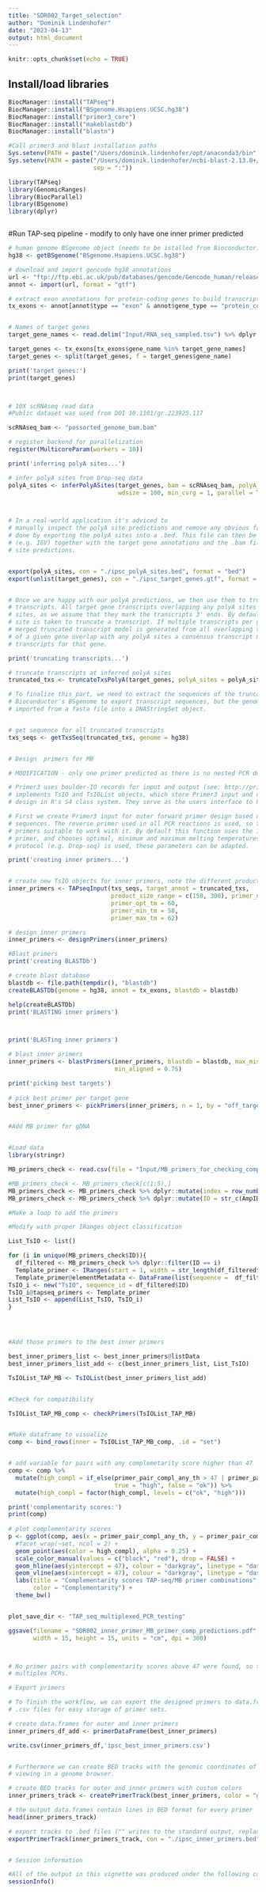 ```yaml
---
title: "SDR002_Target_selection"
author: "Dominik Lindenhofer"
date: "2023-04-13"
output: html_document
---
```


```r
knitr::opts_chunk$set(echo = TRUE)
```


## Install/load libraries


```r
BiocManager::install("TAPseq")
BiocManager::install("BSgenome.Hsapiens.UCSC.hg38")
BiocManager::install("primer3_core")
BiocManager::install("makeblastdb")
BiocManager::install("blastn")

#Call primer3 and blast installation paths
Sys.setenv(PATH = paste("/Users/dominik.lindenhofer/opt/anaconda3/bin", Sys.getenv("PATH"), sep = ":"))
Sys.setenv(PATH = paste("/Users/dominik.lindenhofer/ncbi-blast-2.13.0+/bin", Sys.getenv("PATH"), 
                        sep = ":"))

library(TAPseq)
library(GenomicRanges)
library(BiocParallel)
library(BSgenome)
library(dplyr)



```




#Run TAP-seq pipeline - modify to only have one inner primer predicted

```r


# human genome BSgenome object (needs to be istalled from Bioconductor)
hg38 <- getBSgenome("BSgenome.Hsapiens.UCSC.hg38")

# download and import gencode hg38 annotations
url <- "ftp://ftp.ebi.ac.uk/pub/databases/gencode/Gencode_human/release_40/gencode.v40.annotation.gtf.gz"
annot <- import(url, format = "gtf")

# extract exon annotations for protein-coding genes to build transcripts
tx_exons <- annot[annot$type == "exon" & annot$gene_type == "protein_coding"]


# Names of target genes
target_gene_names <- read.delim("Input/RNA_seq_sampled.tsv") %>% dplyr::select(hgnc_symbol) %>% pull(1)

target_genes <- tx_exons[tx_exons$gene_name %in% target_gene_names]
target_genes <- split(target_genes, f = target_genes$gene_name)

print('target genes:')
print(target_genes)



# 10X scRNAseq read data 
#Public dataset was used from DOI 10.1101/gr.223925.117

scRNAseq_bam <- "possorted_genome_bam.bam"

# register backend for parallelization
register(MulticoreParam(workers = 10))

print('inferring polyA sites...')

# infer polyA sites from Drop-seq data
polyA_sites <- inferPolyASites(target_genes, bam = scRNAseq_bam, polyA_downstream = 50,
                               wdsize = 100, min_cvrg = 1, parallel = TRUE)



# In a real-world application it's adviced to
# manually inspect the polyA site predictions and remove any obvious false positives. This is easiest
# done by exporting the polyA sites into a .bed. This file can then be loaded into a genome browser
# (e.g. IGV) together with the target gene annotations and the .bam file to visually inspect the polyA
# site predictions.


export(polyA_sites, con = "./ipsc_polyA_sites.bed", format = "bed")
export(unlist(target_genes), con = "./ipsc_target_genes.gtf", format = "gtf")


# Once we are happy with our polyA predictions, we then use them to truncate the target gene
# transcripts. All target gene transcripts overlapping any polyA sites are truncated at the polyA
# sites, as we assume that they mark the transcripts 3' ends. By default the most downstream polyA
# site is taken to truncate a transcript. If multiple transcripts per gene overlap polyA sites, a
# merged truncated transcript model is generated from all overlapping transcripts. If no transcript
# of a given gene overlap with any polyA sites a consensus transcript model is created from all
# transcripts for that gene.

print('truncating transcripts...')

# truncate transcripts at inferred polyA sites
truncated_txs <- truncateTxsPolyA(target_genes, polyA_sites = polyA_sites, parallel = TRUE)

# To finalize this part, we need to extract the sequences of the truncated transcripts. Here we use
# Bioconductor's BSgenome to export transcript sequences, but the genome sequence could also be
# imported from a fasta file into a DNAStringSet object.


# get sequence for all truncated transcripts
txs_seqs <- getTxsSeq(truncated_txs, genome = hg38)


# Design  primers for MB

# MODIFICATION - only one primer predicted as there is no nested PCR done

# Primer3 uses boulder-IO records for input and output (see: http://primer3.org/manual.html). TAPseq
# implements TsIO and TsIOList objects, which store Primer3 input and output for TAP-seq primer
# design in R's S4 class system. They serve as the users interface to Primer3 during primer design.

# First we create Primer3 input for outer forward primer design based on the obtained transcript
# sequences. The reverse primer used in all PCR reactions is used, so that Primer3 can pick forward
# primers suitable to work with it. By default this function uses the 10x Beads-oligo-dT and right
# primer, and chooses optimal, minimum and maximum melting temperatures based on that. If another
# protocol (e.g. Drop-seq) is used, these parameters can be adapted.

print('creating inner primers...')


# create new TsIO objects for inner primers, note the different product size
inner_primers <- TAPseqInput(txs_seqs, target_annot = truncated_txs,
                             product_size_range = c(150, 300), primer_num_return = 5,
                             primer_opt_tm = 60,
                             primer_min_tm = 58,
                             primer_max_tm = 62)

# design inner primers
inner_primers <- designPrimers(inner_primers)

#Blast primers
print('creating BLASTDb')

# create blast database
blastdb <- file.path(tempdir(), "blastdb")
createBLASTDb(genome = hg38, annot = tx_exons, blastdb = blastdb)

help(createBLASTDb)
print('BLASTING inner primers')



print('BLASTing inner primers')

# blast inner primers
inner_primers <- blastPrimers(inner_primers, blastdb = blastdb, max_mismatch = 0,
                              min_aligned = 0.75)

print('picking best targets')
                              
# pick best primer per target gene
best_inner_primers <- pickPrimers(inner_primers, n = 1, by = "off_targets")


#Add MB primer for gDNA


#Load data
library(stringr)

MB_primers_check <- read.csv(file = "Input/MB_primers_for_checking_comp.csv")

#MB_primers_check <- MB_primers_check[c(1:5),]
MB_primers_check <- MB_primers_check %>% dplyr::mutate(index = row_number())
MB_primers_check <- MB_primers_check %>% dplyr::mutate(ID = str_c(AmpID, index, sep = "_" ))

#Make a loop to add the primers

#Modify with proper IRanges object classification

List_TsIO <- list()

for (i in unique(MB_primers_check$ID)){
  df_filtered <- MB_primers_check %>% dplyr::filter(ID == i)
  Template_primer <- IRanges(start = 1, width = str_length(df_filtered$Primer_wOverhangs), names = df_filtered$ID)
  Template_primer@elementMetadata <- DataFrame(list(sequence =  df_filtered$Primer_wOverhangs))
TsIO_i <- new("TsIO", sequence_id = df_filtered$ID)
TsIO_i@tapseq_primers <- Template_primer
List_TsIO <- append(List_TsIO, TsIO_i)
}




#Add those primers to the best inner primers

best_inner_primers_list <- best_inner_primers@listData
best_inner_primers_list_add <- c(best_inner_primers_list, List_TsIO)

TsIOList_TAP_MB <- TsIOList(best_inner_primers_list_add)


#Check for compatibility 

TsIOList_TAP_MB_comp <- checkPrimers(TsIOList_TAP_MB)


#Make dataframe to visualize
comp <- bind_rows(inner = TsIOList_TAP_MB_comp, .id = "set")


# add variable for pairs with any complemetarity score higher than 47
comp <- comp %>%
  mutate(high_compl = if_else(primer_pair_compl_any_th > 47 | primer_pair_compl_end_th > 47,
                              true = "high", false = "ok")) %>% 
  mutate(high_compl = factor(high_compl, levels = c("ok", "high")))

print('complementarity scores:')
print(comp)
                              
# plot complementarity scores
p <- ggplot(comp, aes(x = primer_pair_compl_any_th, y = primer_pair_compl_end_th)) +
  #facet_wrap(~set, ncol = 2) +
  geom_point(aes(color = high_compl), alpha = 0.25) +
  scale_color_manual(values = c("black", "red"), drop = FALSE) +
  geom_hline(aes(yintercept = 47), colour = "darkgray", linetype = "dashed") +
  geom_vline(aes(xintercept = 47), colour = "darkgray", linetype = "dashed") +
  labs(title = "Complementarity scores TAP-seq/MB primer combinations",
       color = "Complementarity") +
  theme_bw()


plot_save_dir <- "TAP_seq_multiplexed_PCR_testing"

ggsave(filename = "SDR002_inner_primer_MB_primer_comp_predictions.pdf", path = plot_save_dir, plot = p, device = "pdf", scale = 1,
       width = 15, height = 15, units = "cm", dpi = 300)



# No primer pairs with complementarity scores above 47 were found, so they should be ok to use in
# multiplex PCRs.

# Export primers

# To finish the workflow, we can export the designed primers to data.frames, which can be written to
# .csv files for easy storage of primer sets.

# create data.frames for outer and inner primers
inner_primers_df_add <- primerDataFrame(best_inner_primers)

write.csv(inner_primers_df,'ipsc_best_inner_primers.csv')


# Furthermore we can create BED tracks with the genomic coordinates of the primer binding sites for
# viewing in a genome browser.

# create BED tracks for outer and inner primers with custom colors
inner_primers_track <- createPrimerTrack(best_inner_primers, color = "goldenrod1")

# the output data.frames contain lines in BED format for every primer
head(inner_primers_track)

# export tracks to .bed files ("" writes to the standard output, replace by a file name)
exportPrimerTrack(inner_primers_track, con = "./ipsc_inner_primers.bed")


# Session information

#All of the output in this vignette was produced under the following conditions:
sessionInfo()
```




